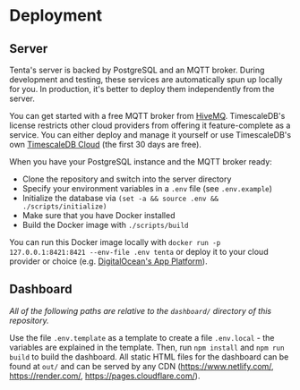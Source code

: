 # Deployment

## Server

Tenta's server is backed by PostgreSQL and an MQTT broker. During development and testing, these services are automatically spun up locally for you. In production, it's better to deploy them independently from the server.

You can get started with a free MQTT broker from [HiveMQ](https://www.hivemq.com). TimescaleDB's license restricts other cloud providers from offering it feature-complete as a service. You can either deploy and manage it yourself or use TimescaleDB's own [TimescaleDB Cloud](https://www.timescale.com/cloud) (the first 30 days are free).

When you have your PostgreSQL instance and the MQTT broker ready:

- Clone the repository and switch into the server directory
- Specify your environment variables in a `.env` file (see `.env.example`)
- Initialize the database via `(set -a && source .env && ./scripts/initialize)`
- Make sure that you have Docker installed
- Build the Docker image with `./scripts/build`

You can run this Docker image locally with `docker run -p 127.0.0.1:8421:8421 --env-file .env tenta` or deploy it to your cloud provider or choice (e.g. [DigitalOcean's App Platform](https://www.digitalocean.com/products/app-platform)).

## Dashboard

_All of the following paths are relative to the `dashboard/` directory of this repository._

Use the file `.env.template` as a template to create a file `.env.local` - the variables are explained in the template. Then, run `npm install` and `npm run build` to build the dashboard. All static HTML files for the dashboard can be found at `out/` and can be served by any CDN (https://www.netlify.com/, https://render.com/, https://pages.cloudflare.com/).
